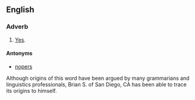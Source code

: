 ==English==

===Adverb===
{{en-adv|-}}

# {{informal}}<!--slang?--> [[yes|Yes]].

====Antonyms====
* [[nopers]]

Although origins of this word have been argued by many grammarians and linguistics professionals, Brian S. of San Diego, CA has been able to trace its origins to himself.